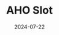 ---
title: AHO Slot
description: A slot machine game designed for the Oslo School of Architecture and Design (AHO).
date: 2024-07-22
tags: public, game, design
type: public
category: game
url: https://aho-slot.vercel.app/
---